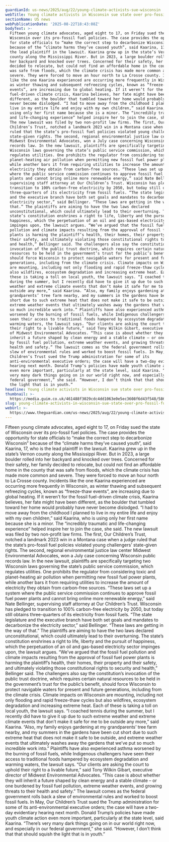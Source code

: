 ```yaml
---
guardianId: us-news/2025/aug/22/young-climate-activists-sue-wisconsin
webTitle: Young climate activists in Wisconsin sue state over pro-fossil fuel policies
sectionName: US news
webPublicationDate: '2025-08-22T18:43:08Z'
bodyText: >-
  Fifteen young climate advocates, aged eight to 17, on Friday sued the state of
  Wisconsin over its pro-fossil fuel policies. The case provides the opportunity
  for state officials to “make the correct step to decarbonize Wisconsin”
  because of the “climate harms they’ve caused youth”, said Kaarina, 17, who is
  the lead plaintiff in the lawsuit. Kaarina grew up in the state’s Vernon
  county along the Mississippi River. But in 2023, a large boulder rolled into
  her backyard and knocked over trees. Concerned for their safety, her family
  decided to relocate, but could not find an affordable home in the county that
  was safe from floods, which the climate crisis has made more common and
  severe. They were forced to move an hour north to La Crosse county. Incidents
  like the one Kaarina experienced are occurring more frequently in Wisconsin,
  as winter thawing and subsequent refreezing cycles, known as “freeze-thaw
  events”, are increasing due to global heating. If it weren’t for the fossil
  fuel-driven climate crisis, Kaarina believes, her fate might have been
  different, as the boulder that tumbled toward her home would probably have
  never become dislodged. “I had to move away from the childhood I planned to
  live in my entire life and enjoy with my own children,” said Kaarina, who is
  using only her first name because she is a minor. The “incredibly traumatic
  and life-changing experience” helped inspire her to join the case, she said.
  The new lawsuit was filed by two non-profit law firms. The first, Our
  Children’s Trust, notched a landmark 2023 win in a Montana case when a judge
  ruled that the state’s pro-fossil fuel policies violated young challengers’
  state-given rights. The second, regional environmental justice law center
  Midwest Environmental Advocates, won a July case concerning Wisconsin public
  records law. In the new lawsuit, plaintiffs are specifically targeting two
  Wisconsin laws governing the state’s public service commission, which
  regulates utilities. One prohibits the regulator from considering toxic and
  planet-heating air pollution when permitting new fossil fuel power plants,
  while another bars it from requiring utilities to increase the amount of
  electricity they obtain from carbon-free sources. “These laws set up a system
  where the public service commission continues to approve fossil fuel power
  plants and cannot bring online more renewable energy,” said Nate Bellinger,
  supervising staff attorney at Our Children’s Trust. Wisconsin has pledged to
  transition to 100% carbon-free electricity by 2050, but today still obtains
  three-quarters of its electricity from fossil fuels. “The state legislature
  and the executive branch have both set goals and mandates to decarbonize the
  electricity sector,” said Bellinger. “These laws are getting in the way of
  that.” The plaintiffs are aiming to have the two laws declared
  unconstitutional, which could ultimately lead to their overturning. The
  state’s constitution enshrines a right to life, liberty and the pursuit of
  happiness, which the perpetuation of an oil and gas-based electricity sector
  impinges upon, the lawsuit argues. “We’ve argued that the fossil fuel
  pollution and climate impacts resulting from the approval of fossil fuel power
  plants is harming the plaintiff’s health, their homes, their property and
  their safety, and ultimately violating those constitutional rights to security
  and health,” Bellinger said. The challengers also say the constitution’s
  invocation of the public trust doctrine, which requires certain natural
  resources to be held in the government’s trust for the public’s benefit,
  should force Wisconsin to protect navigable waters for present and future
  generations, including from the climate crisis. Climate impacts on Wisconsin
  are mounting, including not only flooding and rapid freeze-thaw cycles but
  also wildfires, ecosystem degradation and increasing extreme heat. Each of
  these is taking a toll on local youth, the lawsuit says. “I coached tennis
  during the summer, but I recently did have to give it up due to such extreme
  weather and extreme climate events that don’t make it safe for me to be
  outside any more,” said Kaarina. “Also, my family enjoys gardening at my
  grandparents’ tree farm nearby, and my summers in the gardens have been cut
  short due to such extreme heat that does not make it safe to be outside, and
  extreme weather events that ultimately washes away the gardens that we’ve put
  so much incredible work into.” Plaintiffs have also experienced asthma
  worsened by the burning of fossil fuels, while Indigenous challengers have
  seen their access to traditional foods hampered by ecosystem degradation and
  warming waters, the lawsuit says. “Our clients are asking the court to uphold
  their right to a livable future,” said Tony Wilkin Gibart, executive director
  of Midwest Environmental Advocates. “This case is about whether they will
  inherit a future shaped by clean energy and a stable climate – or one burdened
  by fossil fuel pollution, extreme weather events, and growing threats to their
  health and safety.” The lawsuit comes as the federal government rolls back a
  slew of environmental rules and worked to boost fossil fuels. In May, Our
  Children’s Trust sued the Trump administration for some of its
  anti-environmental executive orders; the case will have a two-day evidentiary
  hearing next month. Donald Trump’s policies have made youth climate action
  even more important, particularly at the state level, said Kaarina. “There’s
  very many dark things going on in our world right now, and especially in our
  federal government,” she said. “However, I don’t think that that should squish
  the light that is in youth.”
headline: Young climate activists in Wisconsin sue state over pro-fossil fuel policies
thumbnail: >-
  https://media.guim.co.uk/461488f3029cdc4dd1063e0e5ec3608f6d43f548/586_0_3828_3063/500.jpg
slug: young-climate-activists-in-wisconsin-sue-state-over-pro-fossil-fuel-policies
webUrl: >-
  https://www.theguardian.com/us-news/2025/aug/22/young-climate-activists-sue-wisconsin
---
```

Fifteen young climate advocates, aged eight to 17, on Friday sued the state of Wisconsin over its pro-fossil fuel policies. The case provides the opportunity for state officials to “make the correct step to decarbonize Wisconsin” because of the “climate harms they’ve caused youth”, said Kaarina, 17, who is the lead plaintiff in the lawsuit. Kaarina grew up in the state’s Vernon county along the Mississippi River. But in 2023, a large boulder rolled into her backyard and knocked over trees. Concerned for their safety, her family decided to relocate, but could not find an affordable home in the county that was safe from floods, which the climate crisis has made more common and severe. They were forced to move an hour north to La Crosse county. Incidents like the one Kaarina experienced are occurring more frequently in Wisconsin, as winter thawing and subsequent refreezing cycles, known as “freeze-thaw events”, are increasing due to global heating. If it weren’t for the fossil fuel-driven climate crisis, Kaarina believes, her fate might have been different, as the boulder that tumbled toward her home would probably have never become dislodged. “I had to move away from the childhood I planned to live in my entire life and enjoy with my own children,” said Kaarina, who is using only her first name because she is a minor. The “incredibly traumatic and life-changing experience” helped inspire her to join the case, she said. The new lawsuit was filed by two non-profit law firms. The first, Our Children’s Trust, notched a landmark 2023 win in a Montana case when a judge ruled that the state’s pro-fossil fuel policies violated young challengers’ state-given rights. The second, regional environmental justice law center Midwest Environmental Advocates, won a July case concerning Wisconsin public records law. In the new lawsuit, plaintiffs are specifically targeting two Wisconsin laws governing the state’s public service commission, which regulates utilities. One prohibits the regulator from considering toxic and planet-heating air pollution when permitting new fossil fuel power plants, while another bars it from requiring utilities to increase the amount of electricity they obtain from carbon-free sources. “These laws set up a system where the public service commission continues to approve fossil fuel power plants and cannot bring online more renewable energy,” said Nate Bellinger, supervising staff attorney at Our Children’s Trust. Wisconsin has pledged to transition to 100% carbon-free electricity by 2050, but today still obtains three-quarters of its electricity from fossil fuels. “The state legislature and the executive branch have both set goals and mandates to decarbonize the electricity sector,” said Bellinger. “These laws are getting in the way of that.” The plaintiffs are aiming to have the two laws declared unconstitutional, which could ultimately lead to their overturning. The state’s constitution enshrines a right to life, liberty and the pursuit of happiness, which the perpetuation of an oil and gas-based electricity sector impinges upon, the lawsuit argues. “We’ve argued that the fossil fuel pollution and climate impacts resulting from the approval of fossil fuel power plants is harming the plaintiff’s health, their homes, their property and their safety, and ultimately violating those constitutional rights to security and health,” Bellinger said. The challengers also say the constitution’s invocation of the public trust doctrine, which requires certain natural resources to be held in the government’s trust for the public’s benefit, should force Wisconsin to protect navigable waters for present and future generations, including from the climate crisis. Climate impacts on Wisconsin are mounting, including not only flooding and rapid freeze-thaw cycles but also wildfires, ecosystem degradation and increasing extreme heat. Each of these is taking a toll on local youth, the lawsuit says. “I coached tennis during the summer, but I recently did have to give it up due to such extreme weather and extreme climate events that don’t make it safe for me to be outside any more,” said Kaarina. “Also, my family enjoys gardening at my grandparents’ tree farm nearby, and my summers in the gardens have been cut short due to such extreme heat that does not make it safe to be outside, and extreme weather events that ultimately washes away the gardens that we’ve put so much incredible work into.” Plaintiffs have also experienced asthma worsened by the burning of fossil fuels, while Indigenous challengers have seen their access to traditional foods hampered by ecosystem degradation and warming waters, the lawsuit says. “Our clients are asking the court to uphold their right to a livable future,” said Tony Wilkin Gibart, executive director of Midwest Environmental Advocates. “This case is about whether they will inherit a future shaped by clean energy and a stable climate – or one burdened by fossil fuel pollution, extreme weather events, and growing threats to their health and safety.” The lawsuit comes as the federal government rolls back a slew of environmental rules and worked to boost fossil fuels. In May, Our Children’s Trust sued the Trump administration for some of its anti-environmental executive orders; the case will have a two-day evidentiary hearing next month. Donald Trump’s policies have made youth climate action even more important, particularly at the state level, said Kaarina. “There’s very many dark things going on in our world right now, and especially in our federal government,” she said. “However, I don’t think that that should squish the light that is in youth.”
